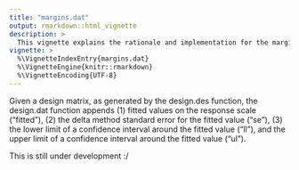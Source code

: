 ```yaml
---
title: "margins.dat"
output: rmarkdown::html_vignette
description: >
  This vignette explains the rationale and implementation for the margins.dat function.
vignette: >
  %\VignetteIndexEntry{margins.dat}
  %\VignetteEngine{knitr::rmarkdown}
  %\VignetteEncoding{UTF-8}
---
```


Given a design matrix, as generated by the design.des function, the design.dat function appends (1) fitted values on the response scale ("fitted"), (2) the delta method standard error for the fitted value ("se"), (3) the lower limit of a confidence interval around the fitted value ("ll"), and the upper limit of a confidence interval around the fitted value ("ul").

This is still under development :/
